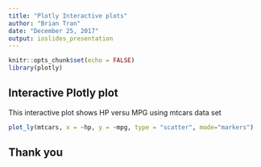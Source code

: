 ```yaml
---
title: "Plotly Interactive plots"
author: "Brian Tran"
date: "December 25, 2017"
output: ioslides_presentation
---
```


```r
knitr::opts_chunk$set(echo = FALSE)
library(plotly)
```


## Interactive Plotly plot

This interactive plot shows HP versu MPG using mtcars data set

```r
plot_ly(mtcars, x = ~hp, y = ~mpg, type = "scatter", mode="markers")
```

## Thank you